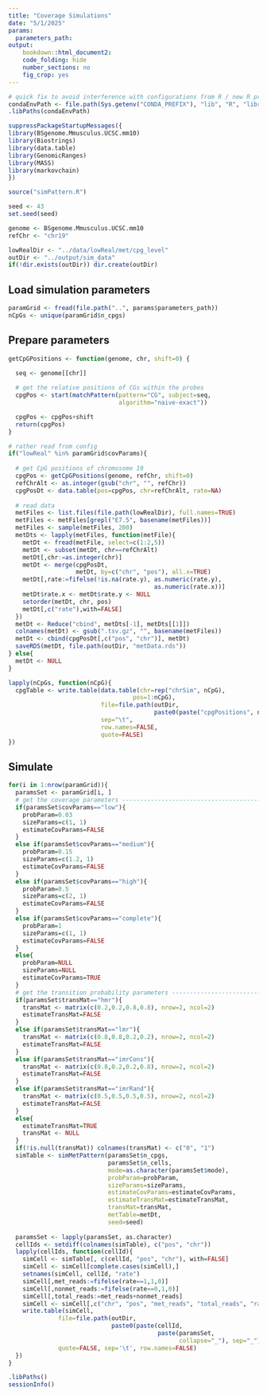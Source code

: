 ```yaml
---
title: "Coverage Simulations"
date: "5/1/2025"
params: 
  parameters_path: 
output:
    bookdown::html_document2:
    code_folding: hide
    number_sections: no
    fig_crop: yes
---
```


```r
# quick fix to avoid interference with configurations from R / new R process creating upon render
condaEnvPath <- file.path(Sys.getenv("CONDA_PREFIX"), "lib", "R", "library")
.libPaths(condaEnvPath)

suppressPackageStartupMessages({
library(BSgenome.Mmusculus.UCSC.mm10)
library(Biostrings)
library(data.table)
library(GenomicRanges)
library(MASS)
library(markovchain)
})

source("simPattern.R")

seed <- 43
set.seed(seed)

genome <- BSgenome.Mmusculus.UCSC.mm10
refChr <- "chr19"
```

```r
lowRealDir <- "../data/lowReal/met/cpg_level"
outDir <- "../output/sim_data"
if(!dir.exists(outDir)) dir.create(outDir)
```

## Load simulation parameters

```r
paramGrid <- fread(file.path("..", params$parameters_path))
nCpGs <- unique(paramGrid$n_cpgs)
```

## Prepare parameters

```r
getCpGPositions <- function(genome, chr, shift=0) {

  seq <- genome[[chr]]
  
  # get the relative positions of CGs within the probes
  cpgPos <- start(matchPattern(pattern="CG", subject=seq, 
                               algorithm="naive-exact"))

  cpgPos <- cpgPos+shift
  return(cpgPos)
}
```


```r
# rather read from config
if("lowReal" %in% paramGrid$covParams){
  
  # get CpG positions of chromosome 19
  cpgPos <- getCpGPositions(genome, refChr, shift=0)
  refChrAlt <- as.integer(gsub("chr", "", refChr))
  cpgPosDt <- data.table(pos=cpgPos, chr=refChrAlt, rate=NA)
    
  # read data
  metFiles <- list.files(file.path(lowRealDir), full.names=TRUE)
  metFiles <- metFiles[grepl("E7.5", basename(metFiles))]
  metFiles <- sample(metFiles, 200)
  metDts <- lapply(metFiles, function(metFile){
    metDt <- fread(metFile, select=c(1:2,5))
    metDt <- subset(metDt, chr==refChrAlt)
    metDt[,chr:=as.integer(chr)]
    metDt <- merge(cpgPosDt, 
                   metDt, by=c("chr", "pos"), all.x=TRUE)
    metDt[,rate:=fifelse(!is.na(rate.y), as.numeric(rate.y), 
                                         as.numeric(rate.x))]
    metDt$rate.x <- metDt$rate.y <- NULL
    setorder(metDt, chr, pos)
    metDt[,c("rate"),with=FALSE]
  })
  metDt <- Reduce("cbind", metDts[-1], metDts[[1]])
  colnames(metDt) <- gsub(".tsv.gz", "", basename(metFiles))
  metDt <- cbind(cpgPosDt[,c("pos", "chr")], metDt)
  saveRDS(metDt, file.path(outDir, "metData.rds"))
} else{
  metDt <- NULL
}
```

```r
lapply(nCpGs, function(nCpG){
  cpgTable <- write.table(data.table(chr=rep("chrSim", nCpG),
                                   pos=1:nCpG),
                          file=file.path(outDir,
                                         paste0(paste("cpgPositions", nCpG, sep="_"), ".tsv")),
                          sep="\t",
                          row.names=FALSE,
                          quote=FALSE)
})
```

## Simulate
```r
for(i in 1:nrow(paramGrid)){
  paramsSet <- paramGrid[i, ]
  # get the coverage parameters ------------------------------------------------
  if(paramsSet$covParams=="low"){
    probParam=0.03
    sizeParams=c(1, 1)
    estimateCovParams=FALSE
  }
  else if(paramsSet$covParams=="medium"){
    probParam=0.15
    sizeParams=c(1.2, 1)
    estimateCovParams=FALSE
  }
  else if(paramsSet$covParams=="high"){
    probParam=0.5
    sizeParams=c(2, 1)
    estimateCovParams=FALSE
  }
  else if(paramsSet$covParams=="complete"){
    probParam=1
    sizeParams=c(1, 1)
    estimateCovParams=FALSE
  }
  else{
    probParam=NULL
    sizeParams=NULL
    estimateCovParams=TRUE
  }
  # get the transition probability parameters ----------------------------------
  if(paramsSet$transMat=="hmr"){
    transMat <- matrix(c(0.2,0.2,0.8,0.8), nrow=2, ncol=2)
    estimateTransMat=FALSE
  }
  else if(paramsSet$transMat=="lmr"){
    transMat <- matrix(c(0.8,0.8,0.2,0.2), nrow=2, ncol=2)
    estimateTransMat=FALSE
  }
  else if(paramsSet$transMat=="imrCons"){
    transMat <- matrix(c(0.8,0.2,0.2,0.8), nrow=2, ncol=2)
    estimateTransMat=FALSE
  }
  else if(paramsSet$transMat=="imrRand"){
    transMat <- matrix(c(0.5,0.5,0.5,0.5), nrow=2, ncol=2)
    estimateTransMat=FALSE
  }
  else{
    estimateTransMat=TRUE
    transMat <- NULL
  }
  if(!is.null(transMat)) colnames(transMat) <- c("0", "1")
  simTable <- simMetPattern(paramsSet$n_cpgs,
                            paramsSet$n_cells,
                            mode=as.character(paramsSet$mode),
                            probParam=probParam,
                            sizeParams=sizeParams,
                            estimateCovParams=estimateCovParams,
                            estimateTransMat=estimateTransMat,
                            transMat=transMat,
                            metTable=metDt,
                            seed=seed)
  
  paramsSet <- lapply(paramsSet, as.character)
  cellIds <- setdiff(colnames(simTable), c("pos", "chr"))
  lapply(cellIds, function(cellId){
    simCell <- simTable[, c(cellId, "pos", "chr"), with=FALSE]
    simCell <- simCell[complete.cases(simCell),]
    setnames(simCell, cellId, "rate")
    simCell[,met_reads:=fifelse(rate==1,1,0)]
    simCell[,nonmet_reads:=fifelse(rate==0,1,0)]
    simCell[,total_reads:=met_reads+nonmet_reads]
    simCell <- simCell[,c("chr", "pos", "met_reads", "total_reads", "rate")]
    write.table(simCell,
              file=file.path(outDir,
                             paste0(paste(cellId, 
                                          paste(paramsSet, 
                                                collapse="_"), sep="_"), ".tsv")),
              quote=FALSE, sep='\t', row.names=FALSE)
  })
}
```

```r
.libPaths()
sessionInfo()
```
